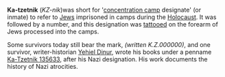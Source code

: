 '''Ka-tzetnik''' (''KZ-nik'')was short for '[[concentration camp]] designate' (or inmate) to refer to [[Jew]]s imprisoned in camps during the [[Holocaust]]. It was followed by a number, and this designation was [[tattoo]]ed on the forearm of Jews processed into the camps.

Some survivors today still bear the mark, ''(written K.Z.000000)'', and one survivor, writer-historian [[Yehiel Dinur]], wrote his books under a penname [[Ka-Tzetnik 135633]], after his Nazi designation. His work documents the history of Nazi atrocities.